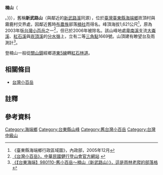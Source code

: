 {{Infobox Mountain
| 名稱 =楠山
| 照片 =
| 照片說明 =
| 海拔 = {{convert|1621|m|ft|0}}
| listing = 
| 位置 = {{TWN}}[[臺東縣|臺東縣]][[海端鄉|海端鄉]]
| 山脈 =[[中央山脈|中央山脈]]
| 相對高度 =
| coordinates = {{coord|23|04|10|N|121|07|34|E|type:mountain_region:TW|display=inline=title}}
| 地形圖 = 
| 類別 =
| 年齡 = 
| 最近噴發 =
| 首次登頂 =
| 最容易的攀登路線 =
| pushpin_map = Taiwan
| pushpin_map_caption = 楠山的位置
}}

'''楠山'''（{{lang-bnn|Mahalivan}}{{noteTag|1=Mahalivan 在布農語中意為「乾的地方」。相傳舊時此山山頂有一大石，石頭下方的洞在天雨時可供人遮蔽而不致淋濕，故而得名。在其西北方有以其為名的[[麻加里碗社|麻加里碗社]]<ref>{{ cite report | year = 2005 | title = 原住民族傳統領域土地調查第四年研究報告 | publisher = 行政院原住民族委員會 | url = https://www.cip.gov.tw/data/news/document/201706/1498197686125-1.pdf?s=507BE5F313E03C18&c=E134528BBF55251D4926EBA923A1584B&fn=6C50F573C2E3635B17995E6148F019F30DD4F0812ECBE10B240019D751653BB1D0636733C6861689 }}</ref>。}}），舊稱'''新武路山'''（與鄰近的[[新武路溪|新武路溪]]同源），位於[[臺灣|臺灣]][[臺東縣|臺東縣]][[海端鄉|海端鄉]]崁頂村與霧鹿村交界處，因鄰近舊時[[布農族|布農族]]部落[[楠社|楠社]]而得名。峰頂海拔1,621公尺<ref>《臺東縣海端鄉行政區域圖》，內政部，2005年12月</ref>，原為2003年版[[台灣小百岳|台灣小百岳]]之一<ref>[http://alpineclub.machinerytoday.com/tier/front/bin/ptlist.phtml?Category=100106550 《台灣小百岳》，中華民國健行登山會官方網站] {{webarchive|url=https://web.archive.org/web/20120418133914/http://alpineclub.machinerytoday.com/tier/front/bin/ptlist.phtml?Category=100106550 |date=2012-04-18 }}</ref>，但已於2006年被除名。該山峰地處[[卑南溪|卑南溪]]支流[[大崙溪|大崙溪]]、[[紅石溪|紅石溪]]與[[崁頂溪|崁頂溪]]的[[分水嶺|分水嶺]]上，立有二等[[三角點|三角點]]1669號。山頂建有瞭望台及雨測計<ref>[http://tw.myblog.yahoo.com/panyulin0714/article?mid=16869&next=16868&l=f&fid=223 《【台東海端】980110-舊小百岳～楠山（新武路山）》，這是雨林老爬的部落格]{{dead link|date=2018年3月 |bot=InternetArchiveBot |fix-attempted=yes }}</ref>。

登楠山一般從[[關山鎮_(臺灣)|關山鎮]]經鄉道[[東5線|東5線]]轉[[紅石林道|紅石林道]]。

==相關條目==
*[[台灣小百岳|台灣小百岳]]

== 註釋 ==
{{NoteFoot}}

==參考資料==
<div class="references-small">
<references />
</div>

[[Category:海端鄉|Category:海端鄉]]
[[Category:台東縣山峰|Category:台東縣山峰]]
[[Category:舊台灣小百岳|Category:舊台灣小百岳]]
[[Category:台灣中級山|Category:台灣中級山]]